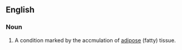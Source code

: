 ==English==

===Noun===
{{en-noun|adiposes}}

# {{medical}} A condition marked by the accmulation of [[adipose]] (fatty) tissue.